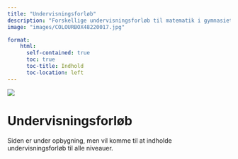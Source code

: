 ```yaml
---
title: "Undervisningsforløb"
description: "Forskellige undervisningsforløb til matematik i gymnasiet, som inddrager AI. Der findes forløb til både A-, B- og C-niveau."
image: "images/COLOURBOX48220017.jpg"

format:
    html: 
      self-contained: true
      toc: true
      toc-title: Indhold
      toc-location: left
---
```




![](images/COLOURBOX48220017.jpg)

# Undervisningsforløb
Siden er under opbygning, men vil komme til at indholde undervisningsforløb til alle niveauer.